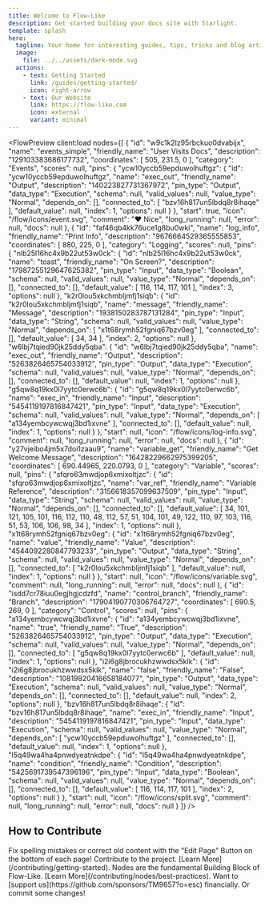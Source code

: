 ```yaml
---
title: Welcome to Flow-Like
description: Get started building your docs site with Starlight.
template: splash
hero:
  tagline: Your home for interesting guides, tips, tricks and blog articles around flow-like.
  image:
    file: ../../assets/dark-mode.svg
  actions:
    - text: Getting Started
      link: /guides/getting-started/
      icon: right-arrow
    - text: Our Website
      link: https://flow-like.com
      icon: external
      variant: minimal
---
```


<FlowPreview client:load nodes={[
    {
      "id": "w9c1k2lz95rbckuo0dvabijx",
      "name": "events_simple",
      "friendly_name": "User Visits Docs",
      "description": "129103383686177732",
      "coordinates": [
        505,
        231.5,
        0
      ],
      "category": "Events",
      "scores": null,
      "pins": {
        "ycw10yccb59epduwolhuftgz": {
          "id": "ycw10yccb59epduwolhuftgz",
          "name": "exec_out",
          "friendly_name": "Output",
          "description": "140223827731367972",
          "pin_type": "Output",
          "data_type": "Execution",
          "schema": null,
          "valid_values": null,
          "value_type": "Normal",
          "depends_on": [],
          "connected_to": [
            "bzv16h817un5lbdq8r8ihaqe"
          ],
          "default_value": null,
          "index": 1,
          "options": null
        }
      },
      "start": true,
      "icon": "/flow/icons/event.svg",
      "comment": "❤️ Nice",
      "long_running": null,
      "error": null,
      "docs": null
    },
    {
      "id": "faf46qb4kk76uce1g8bu0wki",
      "name": "log_info",
      "friendly_name": "Print Info",
      "description": "9676664529365555853",
      "coordinates": [
        880,
        225,
        0
      ],
      "category": "Logging",
      "scores": null,
      "pins": {
        "nlb25l16hc4x9b22ut53w0ck": {
          "id": "nlb25l16hc4x9b22ut53w0ck",
          "name": "toast",
          "friendly_name": "On Screen?",
          "description": "17987255129647625382",
          "pin_type": "Input",
          "data_type": "Boolean",
          "schema": null,
          "valid_values": null,
          "value_type": "Normal",
          "depends_on": [],
          "connected_to": [],
          "default_value": [
            116,
            114,
            117,
            101
          ],
          "index": 3,
          "options": null
        },
        "k2r0lou5xkchmbljmfj1siqb": {
          "id": "k2r0lou5xkchmbljmfj1siqb",
          "name": "message",
          "friendly_name": "Message",
          "description": "1938150283787131284",
          "pin_type": "Input",
          "data_type": "String",
          "schema": null,
          "valid_values": null,
          "value_type": "Normal",
          "depends_on": [
            "x1t68rymh52fgniq67bzv0eg"
          ],
          "connected_to": [],
          "default_value": [
            34,
            34
          ],
          "index": 2,
          "options": null
        },
        "w6lbj7tqied90jk25ddy5qba": {
          "id": "w6lbj7tqied90jk25ddy5qba",
          "name": "exec_out",
          "friendly_name": "Output",
          "description": "5263826465754033912",
          "pin_type": "Output",
          "data_type": "Execution",
          "schema": null,
          "valid_values": null,
          "value_type": "Normal",
          "depends_on": [],
          "connected_to": [],
          "default_value": null,
          "index": 1,
          "options": null
        },
        "g5qw8q19kx0l7yytc0erwc6b": {
          "id": "g5qw8q19kx0l7yytc0erwc6b",
          "name": "exec_in",
          "friendly_name": "Input",
          "description": "5454119197816847421",
          "pin_type": "Input",
          "data_type": "Execution",
          "schema": null,
          "valid_values": null,
          "value_type": "Normal",
          "depends_on": [
            "a134yembcywcwqj3bd1ixvne"
          ],
          "connected_to": [],
          "default_value": null,
          "index": 1,
          "options": null
        }
      },
      "start": null,
      "icon": "/flow/icons/log-info.svg",
      "comment": null,
      "long_running": null,
      "error": null,
      "docs": null
    },
    {
      "id": "y27vjeibo4jm5x7doi1zaau9",
      "name": "variable_get",
      "friendly_name": "Get Welcome Message",
      "description": "16428229662975399205",
      "coordinates": [
        690.44965,
        220.0793,
        0
      ],
      "category": "Variable",
      "scores": null,
      "pins": {
        "sfqro63mwdjop6xmixoltjzc": {
          "id": "sfqro63mwdjop6xmixoltjzc",
          "name": "var_ref",
          "friendly_name": "Variable Reference",
          "description": "3156618357099637509",
          "pin_type": "Input",
          "data_type": "String",
          "schema": null,
          "valid_values": null,
          "value_type": "Normal",
          "depends_on": [],
          "connected_to": [],
          "default_value": [
            34,
            101,
            121,
            105,
            101,
            116,
            112,
            110,
            48,
            112,
            57,
            51,
            104,
            101,
            49,
            122,
            110,
            97,
            103,
            116,
            51,
            53,
            106,
            106,
            98,
            34
          ],
          "index": 1,
          "options": null
        },
        "x1t68rymh52fgniq67bzv0eg": {
          "id": "x1t68rymh52fgniq67bzv0eg",
          "name": "value",
          "friendly_name": "Value",
          "description": "4544092280847793233",
          "pin_type": "Output",
          "data_type": "String",
          "schema": null,
          "valid_values": null,
          "value_type": "Normal",
          "depends_on": [],
          "connected_to": [
            "k2r0lou5xkchmbljmfj1siqb"
          ],
          "default_value": null,
          "index": 1,
          "options": null
        }
      },
      "start": null,
      "icon": "/flow/icons/variable.svg",
      "comment": null,
      "long_running": null,
      "error": null,
      "docs": null
    },
    {
      "id": "isdd7cr78iuu0egjhgjcdzfd",
      "name": "control_branch",
      "friendly_name": "Branch",
      "description": "17904190770306764727",
      "coordinates": [
        690.5,
        269,
        0
      ],
      "category": "Control",
      "scores": null,
      "pins": {
        "a134yembcywcwqj3bd1ixvne": {
          "id": "a134yembcywcwqj3bd1ixvne",
          "name": "true",
          "friendly_name": "True",
          "description": "5263826465754033912",
          "pin_type": "Output",
          "data_type": "Execution",
          "schema": null,
          "valid_values": null,
          "value_type": "Normal",
          "depends_on": [],
          "connected_to": [
            "g5qw8q19kx0l7yytc0erwc6b"
          ],
          "default_value": null,
          "index": 1,
          "options": null
        },
        "i2i6g8jbrocukhzwwdsx5klk": {
          "id": "i2i6g8jbrocukhzwwdsx5klk",
          "name": "false",
          "friendly_name": "False",
          "description": "10819820416658184077",
          "pin_type": "Output",
          "data_type": "Execution",
          "schema": null,
          "valid_values": null,
          "value_type": "Normal",
          "depends_on": [],
          "connected_to": [],
          "default_value": null,
          "index": 2,
          "options": null
        },
        "bzv16h817un5lbdq8r8ihaqe": {
          "id": "bzv16h817un5lbdq8r8ihaqe",
          "name": "exec_in",
          "friendly_name": "Input",
          "description": "5454119197816847421",
          "pin_type": "Input",
          "data_type": "Execution",
          "schema": null,
          "valid_values": null,
          "value_type": "Normal",
          "depends_on": [
            "ycw10yccb59epduwolhuftgz"
          ],
          "connected_to": [],
          "default_value": null,
          "index": 1,
          "options": null
        },
        "l5q49wa4ha4pnwdyeatnkdpe": {
          "id": "l5q49wa4ha4pnwdyeatnkdpe",
          "name": "condition",
          "friendly_name": "Condition",
          "description": "5425691739547396196",
          "pin_type": "Input",
          "data_type": "Boolean",
          "schema": null,
          "valid_values": null,
          "value_type": "Normal",
          "depends_on": [],
          "connected_to": [],
          "default_value": [
            116,
            114,
            117,
            101
          ],
          "index": 2,
          "options": null
        }
      },
      "start": null,
      "icon": "/flow/icons/split.svg",
      "comment": null,
      "long_running": null,
      "error": null,
      "docs": null
    }
  ]} />

## How to Contribute

<CardGrid stagger>
	<Card title="Updating the Docs" icon="pencil">
		Fix spelling mistakes or correct old content with the "Edit Page" Button on the bottom of each page!
	</Card>
	<Card title="Start Contributing" icon="add-document">
		Contribute to the project. [Learn More](/contributing/getting-started).
	</Card>
	<Card title="Contribute new Nodes" icon="rocket">
		Nodes are the fundamental Building Block of Flow-Like. [Learn More](/contributing/nodes/best-practices).
	</Card>
	<Card title="Support Us" icon="heart">
		Want to [support us](https://github.com/sponsors/TM9657?o=esc) financially. Or commit some changes! 
	</Card>
</CardGrid>


